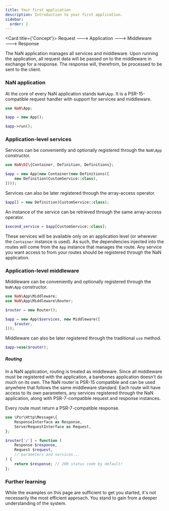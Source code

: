 ```yaml
---
title: Your first application
description: Introduction to your first application.
sidebar:
  order: 2
---
```



<Card title={'Concept'}>
	Request &#129106; Application &#129106; Middleware &#129106; Response
</Card>

The NaN application manages all services and middleware.
Upon running the application, all request data will be passed on to the middleware in exchange for a response.
The response will, therefrom, be processed to  be sent to the client.

### NaN application

At the core of every NaN application stands `NaN\App`.
It is a PSR-15-compatible request handler with support for services and middleware.

```php title="index.php"
use NaN\App;

$app = new App();

$app->run();
```

### Application-level services

Services can be conveniently and optionally registered through the `NaN\App` constructor.

```php
use NaN\DI\{Container, Definition, Definitions};

$app = new App(new Container(new Definitions([
	new Definition(CustomService::class),
])));
```

Services can also be later registered through the array-access operator.

```php
$app[] = new Definition(CustomService::class);
```

An instance of the service can be retrieved through the same array-access operator.

```php
$second_service = $app[CustomService::class];
```

These services will be available only on an application level (or wherever the `Container` instance is used).
As such, the dependencies injected into the routes will come from the `App` instance that manages the route.
Any service you want access to from your routes should be registered through the NaN application.

### Application-level middleware

Middleware can be conveniently and optionally registered through the `NaN\App` constructor.

```php
use NaN\App\Middleware;
use NaN\App\Middleware\Router;

$router = new Router();

$app = new App($services, new Middleware([
	$router,
]));
```

Middleware can also be later registered through the traditional `use` method.

```php
$app->use($router);
```

##### Routing

In a NaN application, routing is treated as middleware.
Since all middleware must be registered with the application, a barebones application doesn't do much on its own.
The NaN router is PSR-15 compatible and can be used anywhere that follows the same middleware standard.
Each route will have access to its own parameters,
	any services registered through the NaN application,
	along with PSR-7-compatible request and response instances.

Every route must return a PSR-7-compatible response.

```php
use \Psr\Http\Message\{
	ResponseInterface as Response,
	ServerRequestInterface as Request,
};

$router['/'] = function (
	Response $response,
	Request $request,
	// parameters and services...
) {
	return $response; // 200 status code by default!
};
```

### Further learning

While the examples on this page are sufficient to get you started, it's not necessarily the most efficient approach.
You stand to gain from a deeper understanding of the system.